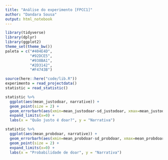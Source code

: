 ```yaml
---
title: "Análise do experimento [FPCC1]"
author: "Dandara Sousa"
output: html_notebook
---
```



```r
library(tidyverse)
library(dplyr)
library(ggplot2)
theme_set(theme_bw())
paleta = c("#404E4D",
           "#92DCE5",
           "#938BA1",
           "#2D3142",
           "#F4743B")
```

```r
source(here::here("code/lib.R"))
experimento = read_projectdata()
statistic = read_statistic()
```

```r
statistic %>%
  ggplot(aes(mean_justodoar, narrative)) +
  geom_point(size = 2) +
  geom_errorbarh(aes(xmin=mean_justodoar-sd_justodoar, xmax=mean_justodoar+sd_justodoar)) +
  expand_limits(x=0) +
  labs(x = "Quão justo é doar?", y = "Narrativa")
```

```r
statistic %>%
  ggplot(aes(mean_probdoar, narrative)) +
  geom_errorbarh(aes(xmin=mean_probdoar-sd_probdoar, xmax=mean_probdoar+sd_probdoar)) +
  geom_point(size = 2) +
  expand_limits(x=0) +
  labs(x = "Probabilidade de doar", y = "Narrativa")
```
